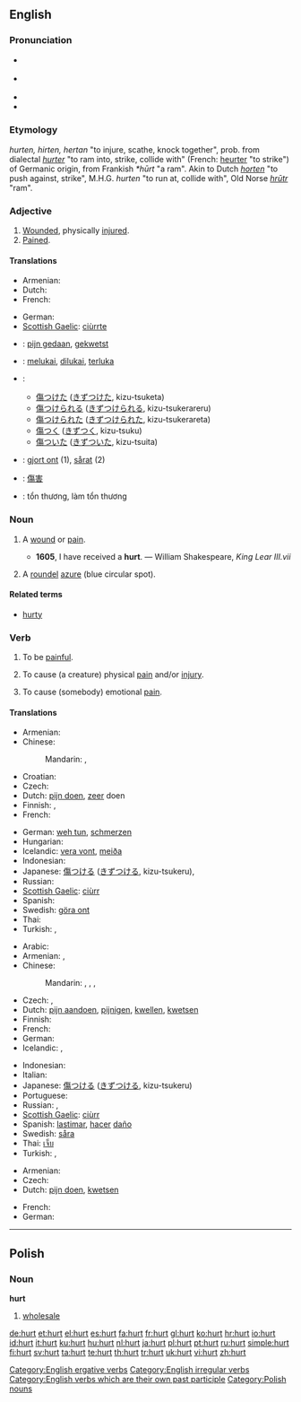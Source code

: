 {{wikipedia|dab=Hurt}}
==English==

===Pronunciation===
* {{a|RP}} {{IPA|/hɜːt/}}
* {{a|GenAm}} {{IPA|/hɝt/}}
* {{audio|en-us-hurt.ogg|Audio (US)}}
* {{rhymes|ɜː(r)t}}

===Etymology===
{{etyl|enm}} ''hurten, hirten, hertan'' "to injure, scathe, knock together", prob. from {{etyl|fro}} dialectal ''[[hurter]]'' "to ram into, strike, collide with" (French: [[heurter]] "to strike") of Germanic origin, from Frankish ''*hūrt'' "a ram". Akin to Dutch ''[[horten]]'' "to push against, strike", M.H.G. ''hurten'' "to run at, collide with", Old Norse ''[[hrūtr]]'' "ram".

===Adjective===
{{infl|en|adjective}}

# [[wounded|Wounded]], physically [[injured]].
# [[pained|Pained]].

====Translations====
{{trans-top|wounded, injured}}
* Armenian: {{t|hy|վիրավոր|tr=viravor|sc=Armn|xs=Armenian}}
* Dutch: {{t-|nl|gekwetst}}
* French: {{t+|fr|blessé}}
{{trans-mid}}
* German: {{t-|de|verletzt}}
* [[Scottish Gaelic]]: [[ciùrrte]]
{{trans-bottom}}

{{trans-top|pained}}
{{trans-mid}}
{{trans-bottom}}

{{checktrans-top}}
* {{ttbc|Dutch}}: [[pijn gedaan]], [[gekwetst]]
* {{ttbc|Indonesian}}: [[luka|melukai]], [[luka|dilukai]], [[luka|terluka]]
* {{ttbc|Japanese}}:
** [[傷つけた]] ([[きずつけた]], kizu-tsuketa)
** [[傷つけられる]] ([[きずつけられる]], kizu-tsukerareru)
** [[傷つけられた]] ([[きずつけられた]], kizu-tsukerareta)
** [[傷つく]] ([[きずつく]], kizu-tsuku)
** [[傷ついた]] ([[きずついた]], kizu-tsuita)
* {{ttbc|Swedish}}: [[gjort ont]] (1), [[sårat]] (2)
* {{ttbc|Chinese}}: [[傷害]]
* {{ttbc|Vietnamese}}: tổn thương, làm tổn thương
{{checktrans-bottom}}

===Noun===
{{en-noun}}

# {{archaic}} A [[wound]] or [[pain]].
#* '''1605''', I have received a '''hurt'''. — William Shakespeare, ''King Lear III.vii''
# {{heraldiccharge}} A [[roundel]] [[azure]] (blue circular spot).

====Related terms====
* [[hurty]]

===Verb===
{{en-verb|hurts|hurting|hurt}}

# {{intransitive}} To be [[painful]].
# {{transitive}} To cause (a creature) physical [[pain]] and/or [[injury]].
# {{transitive}} To cause (somebody) emotional [[pain]].

====Translations====
{{trans-top|to be painful}}
* Armenian: {{t-|hy|ցավել|tr=c’avel|sc=Armn|xs=Armenian}}
* Chinese:
*: Mandarin: {{qualifier|adjective}} {{t-|cmn|疼|tr=téng|sc=Hani|xs=Mandarin}},  {{qualifier|adjective}} {{t-|cmn|痛|tr=tòng|sc=Hani|xs=Mandarin}}
* Croatian: {{t+|hr|boljeti}}
* Czech: {{t-|cs|bolet}}
* Dutch: [[pijn doen]], [[zeer]] doen
* Finnish: {{t+|fi|sattua}}, {{t+|fi|koskea}}
* French: {{t+|fr|faire mal}}
{{trans-mid}}
* German: [[weh tun]], [[schmerzen]]
* Hungarian: {{t+|hu|fáj}}
* Icelandic: [[vera vont]], [[meiða]]
* Indonesian: {{t-|id|luka|alt=melukai|xs=Indonesian}}
* Japanese: [[傷つける]] ([[きずつける]], kizu-tsukeru),  {{qualifier|adjective}} {{t+|ja|痛い|tr=itai|sc=Jpan}}
* Russian: {{t+|ru|болеть|tr=bolét'|sc=Cyrl}}
* [[Scottish Gaelic]]: [[ciùrr]]
* Spanish: {{t-|es|doler}}
* Swedish: [[göra ont]]
* Thai: {{t+|th|เจ็บ|xs=Thai}}
* Turkish: {{t+|tr|ağrımak}}, {{t+|tr|acımak}}
{{trans-bottom}}

{{trans-top|to cause physical pain}}
* Arabic: {{t|ar|جرح|tr=jaraHa|sc=Arab}}
* Armenian: {{t|hy|ցավեցնել|tr=c’avec’nel|sc=Armn|xs=Armenian}},  {{t|hy|վնասել|tr=vnasel|sc=Armn|xs=Armenian}}
* Chinese:
*: Mandarin: {{t|cmn|傷害|sc=Hani|xs=Mandarin}},  {{t|cmn|伤害|tr=shānghài|sc=Hani|xs=Mandarin}},  {{t-|cmn|傷|sc=Hani|xs=Mandarin}},  {{t-|cmn|伤|tr=shāng|sc=Hani|xs=Mandarin}}
* Czech: {{t-|cs|ranit}}, {{t-|cs|poranit}}
* Dutch: [[pijn aandoen]], [[pijnigen]], [[kwellen]], [[kwetsen]]
* Finnish: {{t+|fi|satuttaa}}
* French: {{t|fr|blesser}}
* German: {{t+|de|verletzen}}
* Icelandic: {{t-|is|særa}}, {{t-|is|meiða}}
{{trans-mid}}
* Indonesian: {{t-|id|luka|alt=melukai|xs=Indonesian}}
* Italian: {{t|it|ferire}}
* Japanese: [[傷つける]] ([[きずつける]], kizu-tsukeru)
* Portuguese: {{t+|pt|ferir}}
* Russian: {{t|ru|причинять боль|tr=pričinját' bol'|sc=Cyrl}},  {{t|ru|причинить боль|tr=pričinít' bol'|sc=Cyrl}}
* [[Scottish Gaelic]]: [[ciùrr]]
* Spanish: [[lastimar]], [[hacer]] [[daño]]
* Swedish: [[såra]]
* Thai: [[เจ็บ]]
* Turkish: {{t+|tr|acıtmak}}, {{t+|tr|ağrıtmak}}
{{trans-bottom}}

{{trans-top|to cause emotional pain}}
* Armenian: {{t|hy|ցավեցնել|tr=c’avec’nel|sc=Armn|xs=Armenian}}
* Czech: {{t-|cs|ranit}}
* Dutch: [[pijn doen]], [[kwetsen]]
{{trans-mid}}
* French: {{t+|fr|faire mal}}
* German: {{t+|de|quälen}}
{{trans-bottom}}

[[Category:English ergative verbs]]
[[Category:English irregular verbs]]
[[Category:English verbs which are their own past participle]]

----

==Polish==

===Noun===
'''hurt'''

# [[wholesale]]

[[Category:Polish nouns]]

[[de:hurt]]
[[et:hurt]]
[[el:hurt]]
[[es:hurt]]
[[fa:hurt]]
[[fr:hurt]]
[[gl:hurt]]
[[ko:hurt]]
[[hr:hurt]]
[[io:hurt]]
[[id:hurt]]
[[it:hurt]]
[[ku:hurt]]
[[hu:hurt]]
[[nl:hurt]]
[[ja:hurt]]
[[pl:hurt]]
[[pt:hurt]]
[[ru:hurt]]
[[simple:hurt]]
[[fi:hurt]]
[[sv:hurt]]
[[ta:hurt]]
[[te:hurt]]
[[th:hurt]]
[[tr:hurt]]
[[uk:hurt]]
[[vi:hurt]]
[[zh:hurt]]